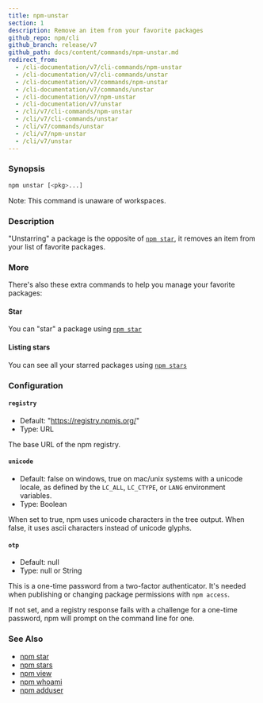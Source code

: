 ```yaml
---
title: npm-unstar
section: 1
description: Remove an item from your favorite packages
github_repo: npm/cli
github_branch: release/v7
github_path: docs/content/commands/npm-unstar.md
redirect_from:
  - /cli-documentation/v7/cli-commands/npm-unstar
  - /cli-documentation/v7/cli-commands/unstar
  - /cli-documentation/v7/commands/npm-unstar
  - /cli-documentation/v7/commands/unstar
  - /cli-documentation/v7/npm-unstar
  - /cli-documentation/v7/unstar
  - /cli/v7/cli-commands/npm-unstar
  - /cli/v7/cli-commands/unstar
  - /cli/v7/commands/unstar
  - /cli/v7/npm-unstar
  - /cli/v7/unstar
---
```


### Synopsis

```bash
npm unstar [<pkg>...]
```

Note: This command is unaware of workspaces.

### Description

"Unstarring" a package is the opposite of [`npm star`](/cli/v7/commands/npm-star), it removes an item from your list of favorite packages.

### More

There's also these extra commands to help you manage your favorite packages:

#### Star

You can "star" a package using [`npm star`](/cli/v7/commands/npm-star)

#### Listing stars

You can see all your starred packages using [`npm stars`](/cli/v7/commands/npm-stars)

### Configuration

#### `registry`

- Default: "https://registry.npmjs.org/"
- Type: URL

The base URL of the npm registry.

#### `unicode`

- Default: false on windows, true on mac/unix systems with a unicode locale, as defined by the `LC_ALL`, `LC_CTYPE`, or `LANG` environment variables.
- Type: Boolean

When set to true, npm uses unicode characters in the tree output. When false, it uses ascii characters instead of unicode glyphs.

#### `otp`

- Default: null
- Type: null or String

This is a one-time password from a two-factor authenticator. It's needed when publishing or changing package permissions with `npm access`.

If not set, and a registry response fails with a challenge for a one-time password, npm will prompt on the command line for one.

### See Also

- [npm star](/cli/v7/commands/npm-star)
- [npm stars](/cli/v7/commands/npm-stars)
- [npm view](/cli/v7/commands/npm-view)
- [npm whoami](/cli/v7/commands/npm-whoami)
- [npm adduser](/cli/v7/commands/npm-adduser)
